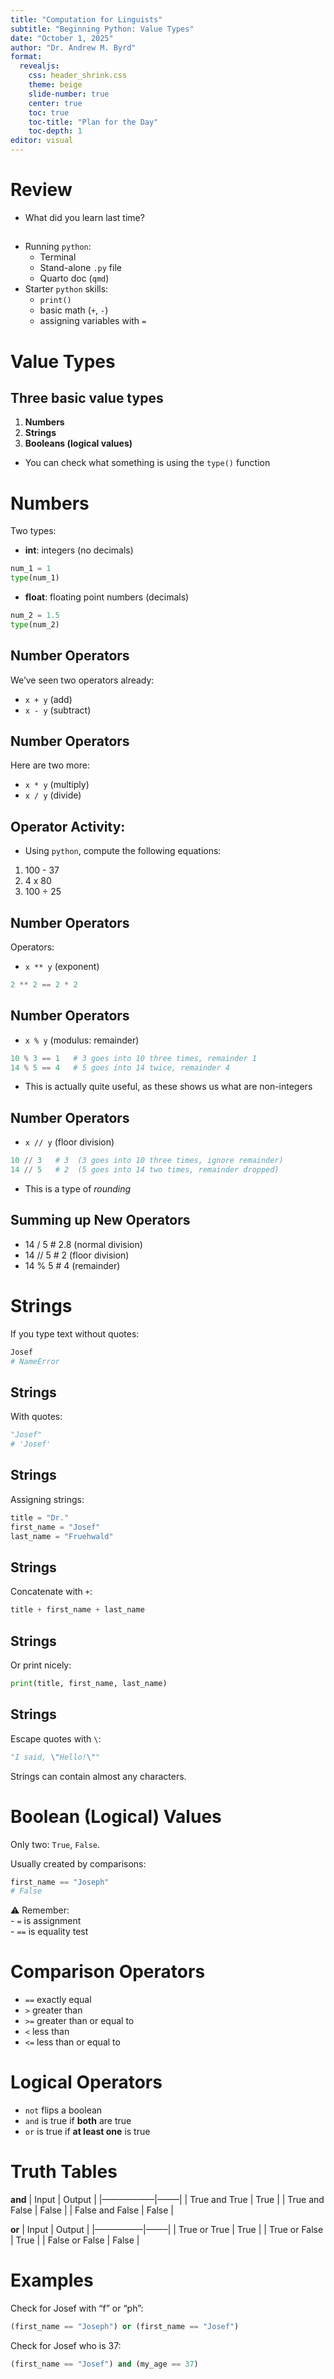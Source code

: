 ```yaml
---
title: "Computation for Linguists"
subtitle: "Beginning Python: Value Types"
date: "October 1, 2025"
author: "Dr. Andrew M. Byrd"
format:
  revealjs:
    css: header_shrink.css
    theme: beige
    slide-number: true
    center: true
    toc: true
    toc-title: "Plan for the Day"
    toc-depth: 1
editor: visual
---
```


# Review

-   What did you learn last time?

## 

- Running `python`:
  - Terminal
  - Stand-alone `.py` file
  - Quarto doc (`qmd`)

- Starter `python` skills:
  - `print()`
  - basic math (`+`, `-`)
  - assigning variables with `=`


# Value Types


## Three basic value types

1. **Numbers**
2. **Strings**
3. **Booleans (logical values)**

- You can check what something is using the `type()` function

# Numbers

Two types: 

- **int**: integers (no decimals)

``` python
num_1 = 1
type(num_1)
```

- **float**: floating point numbers (decimals)

``` python
num_2 = 1.5
type(num_2)
```

## Number Operators

We've seen two operators already: 

- `x + y` (add)\
- `x - y` (subtract)\

## Number Operators

Here are two more:

- `x * y` (multiply)\
- `x / y` (divide)\

## Operator Activity:

- Using `python`, compute the following equations:

1. 100 - 37
2. 4 x 80
3. 100 ÷ 25

## Number Operators

Operators: 

- `x ** y` (exponent)\

``` python
2 ** 2 == 2 * 2
```

## Number Operators

- `x % y` (modulus: remainder)\

``` python
10 % 3 == 1   # 3 goes into 10 three times, remainder 1
14 % 5 == 4   # 5 goes into 14 twice, remainder 4
```

- This is actually quite useful, as these shows us what are non-integers

## Number Operators

- `x // y` (floor division)

``` python
10 // 3   # 3  (3 goes into 10 three times, ignore remainder)
14 // 5   # 2  (5 goes into 14 two times, remainder dropped)
```

- This is a type of *rounding*

## Summing up New Operators

- 14 / 5   # 2.8 (normal division)
- 14 // 5  # 2   (floor division)
- 14 % 5   # 4   (remainder)


# Strings

If you type text without quotes:

``` python
Josef
# NameError
```

## Strings
With quotes:

``` python
"Josef"
# 'Josef'
```

## Strings
Assigning strings:

``` python
title = "Dr."
first_name = "Josef"
last_name = "Fruehwald"
```

## Strings
Concatenate with `+`:

``` python
title + first_name + last_name
```

## Strings
Or print nicely:

``` python
print(title, first_name, last_name)
```


## Strings

Escape quotes with `\`:

``` python
"I said, \"Hello!\""
```

Strings can contain almost any characters.


# Boolean (Logical) Values

Only two: `True`, `False`.

Usually created by comparisons:

``` python
first_name == "Joseph"
# False
```

⚠️ Remember:\
- `=` is assignment\
- `==` is equality test


# Comparison Operators

-   `==` exactly equal\
-   `>` greater than\
-   `>=` greater than or equal to\
-   `<` less than\
-   `<=` less than or equal to


# Logical Operators

-   `not` flips a boolean\
-   `and` is true if **both** are true\
-   `or` is true if **at least one** is true


# Truth Tables

**and** \| Input \| Output \| \|------------------\|--------\| \| True and True \| True \| \| True and False \| False \| \| False and False \| False \|

**or** \| Input \| Output \| \|-----------------\|--------\| \| True or True \| True \| \| True or False \| True \| \| False or False \| False \|


# Examples

Check for Josef with “f” or “ph”:

``` python
(first_name == "Joseph") or (first_name == "Josef")
```

Check for Josef who is 37:

``` python
(first_name == "Josef") and (my_age == 37)
```
